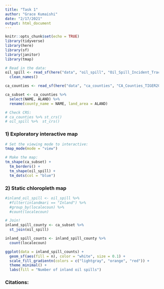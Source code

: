 ```yaml
---
title: "Task 1"
author: "Grace Kumaishi"
date: "2/17/2021"
output: html_document
---
```


```r
knitr::opts_chunk$set(echo = TRUE)
library(tidyverse)
library(here)
library(sf)
library(janitor)
library(tmap)
```

```r
# Read in the data:
oil_spill <- read_sf(here("data", "oil_spill", "Oil_Spill_Incident_Tracking_%5Bds394%5D.shp")) %>% 
  clean_names()

ca_counties <- read_sf(here("data", "ca_counties", "CA_Counties_TIGER2016.shp"))

ca_subset <- ca_counties %>% 
  select(NAME, ALAND) %>% 
  rename(county_name = NAME, land_area = ALAND)

# Check CRS:
# ca_counties %>% st_crs()
# oil_spill %>%  st_crs()
```

### 1) Exploratory interactive map
```r
# Set the viewing mode to interactive:
tmap_mode(mode = "view")

# Make the map:
tm_shape(ca_subset) +
  tm_borders() +
  tm_shape(oil_spill) +
  tm_dots(col = "blue")
```

### 2) Static chloropleth map
```r
#inland_oil_spill <- oil_spill %>% 
  #filter(inlandmari == "Inland") %>% 
  #group_by(localecoun) %>% 
  #count(localecoun)

# Join!
inland_spill_county <- ca_subset %>% 
  st_join(oil_spill)

inland_spill_counts <- inland_spill_county %>% 
  count(localecoun)

ggplot(data = inland_spill_counts) +
  geom_sf(aes(fill = n), color = "white", size = 0.1) +
  scale_fill_gradientn(colors = c("lightgray", "orange", "red")) +
  theme_minimal() +
  labs(fill = "Number of inland oil spills")
```
### Citations:
